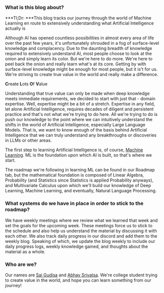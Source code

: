 ### What is this blog about?

***Tl;Dr: ***This blog tracks our journey through the world of Machine Learning en route to extensively understanding what Artificial Intelligence actually is

Although AI has opened countless possibilities in almost every area of life over the past few years, 
it's unfortunately shrouded in a fog of surface-level knowledge and complacency. Due to the
daunting breadth of knowledge required to extensively understand AI, most people choose to look at the onion and simply learn its color.
But we're here to do more. We're here to peel back the onion and really learn what's at its core. 
Getting by with surface-level knowledge might be enough for most people, but it is't for us. We're striving to create true value in the world and really make a difference.

<span className="text-amber"><strong>C</strong></span>reate <span className="text-amber"><strong>L</strong></span>ots <span className="text-amber"><strong>O</strong></span>f <span className="text-amber"><strong>V</strong></span>alue

Understanding that true value can only be made when deep knowledge meets immediate requirements,
we decided to start with just that - domain expertise. Well, expertise might be a bit of a stretch.
Expertise in any field, let alone Artificial Intelligence, requires decades of diligent and persistent
practice and that's not what we're trying to do here. All we're trying to do is push our knowledge to the point where we can intuitively understand the
shifts in the world of Artificial Intelligence, especially Large Language Models. That is, we want to know enough of the basis behind
Artificial Intelligence that we can truly understand any breakthroughs or discoveries in LLMs or other areas.

The first step to learning Artificial Intelligence is, of course, <ins>Machine Learning</ins>. ML is the foundation
upon which AI is built, so that's where we start. 

The roadmap we're following in learning ML can be found in our Roadmap tab, but the mathematical foundation
is composed of Linear Algebra, Probability (and Statistics since Statistics is applied Probability anyways),
and Multivariate Calculus upon which we'll build our knowledge of Deep Learning, Machine Learning, and eventually, Natural Language Processing.

### What systems do we have in place in order to stick to the roadmap?

We have weekly meetings where we review what we learned that week and set the goals for the upcoming week. These meetings force us to stick
to the schedule and also help us understand the material by discussing it with each other. We also track daily progress in our discord and add them to the weekly blog. 
Speaking of which, we update the blog weekly to include our daily progress logs, weekly knowledge gained, and thoughts about the material as a whole. 

### Who are we?

Our names are [Sai Gudisa](http://saigudisa6.github.io/personal_website) and [Abhay Srivatsa](https://www.abhaysrivatsa.com/). We're college student
trying to create value in the world, and hope you can learn something from our journey!
